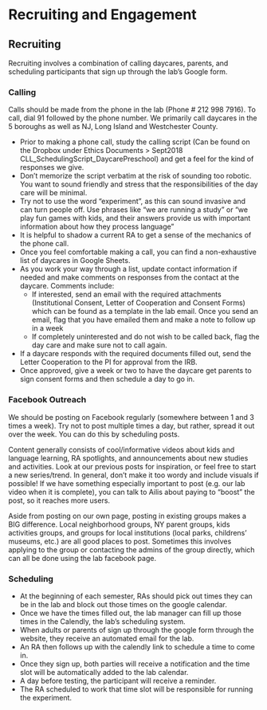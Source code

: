 # Recruiting and Engagement

## Recruiting

Recruiting involves a combination of calling daycares, parents, and scheduling participants that sign up through the lab’s Google form. 

### Calling {-}

Calls should be made from the phone in the lab (Phone # 212 998 7916). To call, dial 91 followed by the phone number. We primarily call daycares in the 5 boroughs as well as NJ, Long Island and Westchester County. 

- Prior to making a phone call, study the calling script (Can be found on the Dropbox under Ethics Documents > Sept2018 CLL_SchedulingScript_DaycarePreschool) and get a feel for the kind of responses we give. 
- Don’t memorize the script verbatim at the risk of sounding too robotic. You want to sound friendly and stress that the responsibilities of the day care will be minimal. 
- Try not to use the word “experiment”, as this can sound invasive and can turn people off. Use phrases like “we are running a study” or “we play fun games with kids, and their answers provide us with important information about how they process language”
- It is helpful to shadow a current RA to get a sense of the mechanics of the phone call. 
- Once you feel comfortable making a call, you can find a non-exhaustive list of daycares in Google Sheets. 
- As you work your way through a list, update contact information if needed and make comments on responses from the contact at the daycare. Comments include:
    - If interested, send an email with the required attachments (Institutional Consent, Letter of Cooperation and Consent Forms) which can be found as a template in the lab email. Once you send an email, flag that you have emailed them and make a note to follow up in a week
    -  If completely uninterested and do not wish to be called back, flag the day care and make sure not to call again. 
- If a daycare responds with the required documents filled out, send the Letter Cooperation to the PI for approval from the IRB.
- Once approved, give a week or two to have the daycare get parents to sign consent forms and then schedule a day to go in. 

### Facebook Outreach {-}

We should be posting on Facebook regularly (somewhere between 1 and 3 times a week). Try not to post multiple times a day, but rather, spread it out over the week. You can do this by scheduling posts.

Content generally consists of cool/informative videos about kids and language learning, RA spotlights, and announcements about new studies and activities. Look at our previous posts for inspiration, or feel free to start a new series/trend. In general, don’t make it too wordy and include visuals if possible! If we have something especially important to post (e.g. our lab video when it is complete), you can talk to Ailis about paying to “boost” the post, so it reaches more users.

Aside from posting on our own page, posting in existing groups makes a BIG difference. Local neighborhood groups, NY parent groups, kids activities groups, and groups for local institutions (local parks, childrens’ museums, etc.) are all good places to post. Sometimes this involves applying to the group or contacting the admins of the group directly, which can all be done using the lab facebook page.

### Scheduling {-} 

- At the beginning of each semester, RAs should pick out times they can be in the lab and block out those times on the google calendar. 
- Once we have the times filled out, the lab manager can fill up those times in the Calendly, the lab’s scheduling system.
- When adults or parents of sign up through the google form through the website, they receive an automated email for the lab. 
- An RA then follows up with the calendly link to schedule a time to come in. 
- Once they sign up, both parties will receive a notification and the time slot will be automatically added to the lab calendar. 
- A day before testing, the participant will receive a reminder. 
- The RA scheduled to work that time slot will be responsible for running the experiment. 


